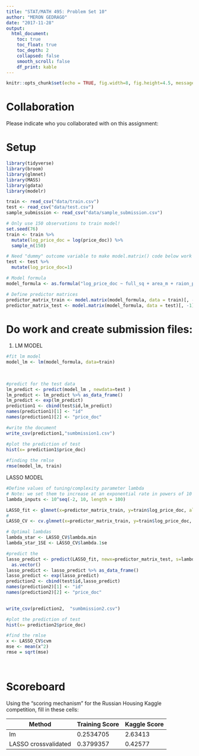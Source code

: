```yaml
---
title: "STAT/MATH 495: Problem Set 10"
author: "MERON GEDRAGO"
date: "2017-11-28"
output:
  html_document:
    toc: true
    toc_float: true
    toc_depth: 2
    collapsed: false
    smooth_scroll: false
    df_print: kable
---
```


```r
knitr::opts_chunk$set(echo = TRUE, fig.width=8, fig.height=4.5, message=FALSE, warning = FALSE)
```



# Collaboration

Please indicate who you collaborated with on this assignment: 



# Setup

```r
library(tidyverse)
library(broom)
library(glmnet)
library(MASS)
library(gdata)
library(modelr)

train <- read_csv("data/train.csv")
test <- read_csv("data/test.csv")
sample_submission <- read_csv("data/sample_submission.csv")

# Only use 150 observations to train model!
set.seed(76)
train <- train %>% 
  mutate(log_price_doc = log(price_doc)) %>% 
  sample_n(150)

# Need "dummy" outcome variable to make model.matrix() code below work
test <- test %>% 
  mutate(log_price_doc=1) 

# Model formula
model_formula <- as.formula("log_price_doc ~ full_sq + area_m + raion_popul + green_zone_part + indust_part + children_preschool + preschool_education_centers_raion + children_school + school_education_centers_raion + school_education_centers_top_20_raion + healthcare_centers_raion + university_top_20_raion + sport_objects_raion + additional_education_raion + culture_objects_top_25 + culture_objects_top_25_raion + shopping_centers_raion + office_raion + thermal_power_plant_raion + incineration_raion + oil_chemistry_raion + radiation_raion + railroad_terminal_raion + big_market_raion + nuclear_reactor_raion + detention_facility_raion + full_all + male_f + female_f + young_all + young_male + young_female + work_all + work_male + work_female + ekder_all + ekder_male + ekder_female + ID_metro + metro_min_avto + metro_km_avto + kindergarten_km + school_km + park_km + green_zone_km + industrial_km + water_treatment_km + cemetery_km + incineration_km + railroad_station_avto_km + railroad_station_avto_min + ID_railroad_station_avto + public_transport_station_km + public_transport_station_min_walk + water_km + water_1line + mkad_km + ttk_km + sadovoe_km + bulvar_ring_km + kremlin_km + big_road1_km + ID_big_road1 + big_road1_1line + big_road2_km + ID_big_road2 + railroad_km + railroad_1line + zd_vokzaly_avto_km + ID_railroad_terminal + bus_terminal_avto_km + ID_bus_terminal + oil_chemistry_km + nuclear_reactor_km + radiation_km + power_transmission_line_km + thermal_power_plant_km + ts_km + big_market_km + market_shop_km + fitness_km + swim_pool_km + ice_rink_km + stadium_km + basketball_km + hospice_morgue_km + detention_facility_km + public_healthcare_km + university_km + workplaces_km + shopping_centers_km + office_km + additional_education_km + preschool_km + big_church_km + church_synagogue_km + mosque_km + theater_km + museum_km + exhibition_km + catering_km + green_part_500 + prom_part_500 + office_count_500 + office_sqm_500 + trc_count_500 + trc_sqm_500") 

# Define predictor matrices
predictor_matrix_train <- model.matrix(model_formula, data = train)[, -1]
predictor_matrix_test <- model.matrix(model_formula, data = test)[, -1]
```


# Do work and create submission files:
1. LM MODEL 


```r
#fit lm model 
model_lm <- lm(model_formula, data=train)

 
 
#predict for the test data 
lm_predict <- predict(model_lm , newdata=test )
lm_predict <- lm_predict %>% as_data_frame()
lm_predict <- exp(lm_predict)
prediction1 <- cbind(test$id,lm_predict)
names(prediction1)[1] <- "id"
names(prediction1)[2] <- "price_doc"

#write the document 
write_csv(prediction1,"sumbmission1.csv")

#plot the prediction of test 
hist(x= prediction1$price_doc)
 
#finding the rmlse 
rmse(model_lm, train)
```



LASSO MODEL 


```r
#Define values of tuning/complexity parameter lambda
# Note: we set them to increase at an exponential rate in powers of 10
lambda_inputs <- 10^seq(-2, 10, length = 100)

LASSO_fit <- glmnet(x=predictor_matrix_train, y=train$log_price_doc, alpha = 1, lambda = lambda_inputs)
# 
LASSO_CV <- cv.glmnet(x=predictor_matrix_train, y=train$log_price_doc, alpha = 1, lambda = lambda_inputs)

# Optimal lambdas
lambda_star <- LASSO_CV$lambda.min
lambda_star_1SE <- LASSO_CV$lambda.1se

#predict the 
lasso_predict <- predict(LASSO_fit, newx=predictor_matrix_test, s=lambda_star_1SE) %>% 
  as.vector()
lasso_predict <- lasso_predict %>% as_data_frame()
lasso_predict <- exp(lasso_predict)  
prediction2 <- cbind(test$id,lasso_predict)
names(prediction2)[1] <- "id"
names(prediction2)[2] <- "price_doc"

 
write_csv(prediction2,  "sumbmission2.csv")

#plot the prediction of test 
hist(x= prediction2$price_doc)

#find the rmlse 
x <- LASSO_CV$cvm
mse <- mean(x^2)
rmse = sqrt(mse)

 
```








# Scoreboard

Using the "scoring mechanism" for the Russian Housing Kaggle competition, fill
in these cells:


Method                | Training Score  | Kaggle Score
--------------------- | -------------   | -------------
lm                    | 0.2534705       |  2.63413
LASSO crossvalidated  | 0.3799357       |  0.42577
